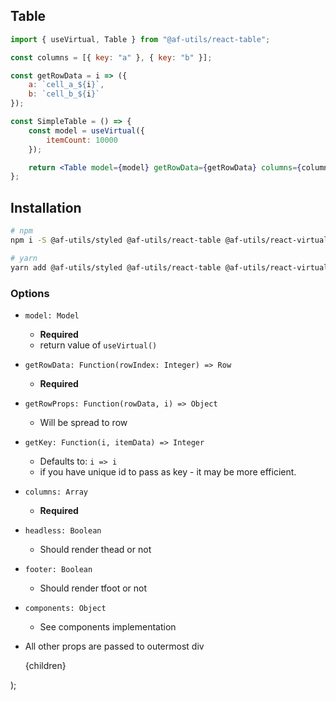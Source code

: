 
## Table

```jsx
import { useVirtual, Table } from "@af-utils/react-table";

const columns = [{ key: "a" }, { key: "b" }];

const getRowData = i => ({
    a: `cell_a_${i}`,
    b: `cell_b_${i}`
});

const SimpleTable = () => {
    const model = useVirtual({
        itemCount: 10000
    });

    return <Table model={model} getRowData={getRowData} columns={columns} />;
};
```

## Installation

```bash
# npm
npm i -S @af-utils/styled @af-utils/react-table @af-utils/react-virtual-headless prop-types

# yarn
yarn add @af-utils/styled @af-utils/react-table @af-utils/react-virtual-headless prop-types
```

### Options

-   `model: Model`
    -   **Required**
    -   return value of `useVirtual()`
-   `getRowData: Function(rowIndex: Integer) => Row`
    -   **Required**
-   `getRowProps: Function(rowData, i) => Object`
    -   Will be spread to row
-   `getKey: Function(i, itemData) => Integer`
    -   Defaults to: `i => i`
    -   if you have unique id to pass as key - it may be more efficient.
-   `columns: Array`
    -   **Required**
-   `headless: Boolean`
    -   Should render thead or not
-   `footer: Boolean`
    -   Should render tfoot or not
-   `components: Object`

    -   See components implementation

-   All other props are passed to outermost div

    <MdxWrapper>
        <CommonHead title="Docs:  Table" />
        {children}
    </MdxWrapper>
);
